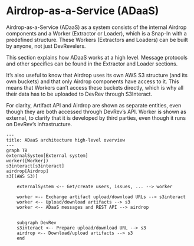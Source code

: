 # Airdrop-as-a-Service (ADaaS)

Airdrop-as-a-Service (ADaaS) as a system consists of the internal Airdrop components and a Worker (Extractor or Loader),
which is a Snap-In with a predefined structure.
These Workers (Extractors and Loaders) can be built by anyone, not just DevRevelers.

This section explains how ADaaS works at a high level.
Message protocols and other specifics can be found in the Extractor and Loader sections.

It’s also useful to know that Airdrop uses its own AWS S3 structure
(and its own buckets) and that only Airdrop components have access to it.
This means that Workers can’t access these buckets directly,
which is why all their data has to be uploaded to DevRev through S3Interact.

For clarity, Artifact API and Airdrop are shown as separate entities,
even though they are both accessed through DevRev’s API.
Worker is shown as external, to clarify that it is developed by third parties,
even though it runs on DevRev’s infrastructure.

```mermaid
---
title: ADaaS architecture high-level overview
---
graph TB
externalSystem[External system]
worker([Worker])
s3interact[s3interact]
airdrop[Airdrop]
s3[(AWS S3)]

	externalSystem <-- Get/create users, issues, ... --> worker
	
	worker <-- Exchange artifact upload/download URLs --> s3interact
	worker <-- Upload/download artifacts --> s3
	worker <-- ADaaS messages and REST API --> airdrop

	
	subgraph DevRev
	s3interact <-- Prepare upload/download URL --> s3
	airdrop <-- Download/upload artifacts --> s3
	end
```
